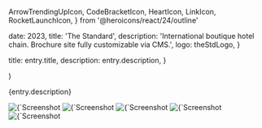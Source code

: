   ArrowTrendingUpIcon,
  CodeBracketIcon,
  HeartIcon,
  LinkIcon,
  RocketLaunchIcon,
} from '@heroicons/react/24/outline'



  date: 2023,
  title: 'The Standard',
  description:
    'International boutique hotel chain. Brochure site fully customizable via CMS.',
  logo: theStdLogo,
}

  title: entry.title,
  description: entry.description,
}

  <EntryLayout>
    <Entry
      entry={entry}
      {...props}
    />
  </EntryLayout>
)

{entry.description}

<div className="not-prose">
  <ProjectBullet
    icon={LinkIcon}
    text="Live website"
    href="https://www.standardhotels.com"
  />
  <ProjectBullet
    icon={CodeBracketIcon}
    text="Ruby on Rails Development"
  />
  <ProjectBullet
    icon={RocketLaunchIcon}
    text="Application Performance Monitoring"
  />
  <ProjectBullet
    icon={HeartIcon}
    text="Core Web Vitals"
  />
  <ProjectBullet
    icon={ArrowTrendingUpIcon}
    text="Technical SEO Maintenance"
  />
</div>

<ImagesWithDetails>
  <Image
    src={theStdHomePage}
    alt={`Screenshot from ${entry.title}: the home page`}
  />
  <Image
    src={theStdAdmin}
    alt={`Screenshot from ${entry.title}: admin console`}
  />
  <Image
    src={theStdApm}
    alt={`Screenshot from ${entry.title}: application performance monitoring via Sentry`}
  />
  <Image
    src={theStdCwv}
    alt={`Screenshot from ${entry.title}: core web vitals via Sentry`}
  />
  <Image
    src={theStdGsc}
    alt={`Screenshot from ${entry.title}: technical SEO maintenance via Google Search Console`}
  />
</ImagesWithDetails>
